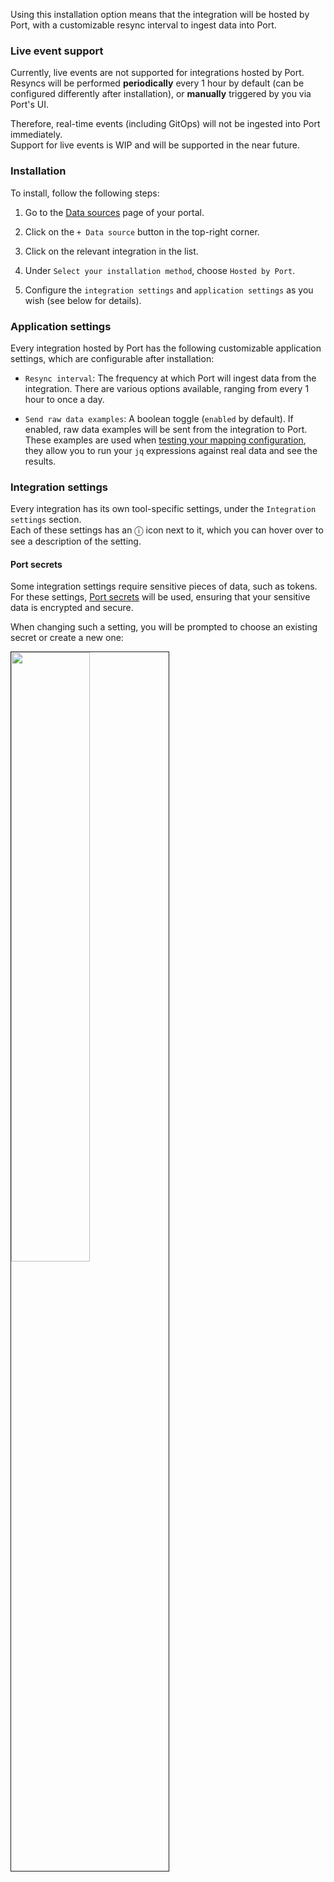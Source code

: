 
Using this installation option means that the integration will be hosted by Port, with a customizable resync interval to ingest data into Port.

<BetaFeatureNotice />

<h3>Live event support</h3>

Currently, live events are not supported for integrations hosted by Port.  
Resyncs will be performed **periodically** every 1 hour by default (can be configured differently after installation), or **manually** triggered by you via Port's UI.

Therefore, real-time events (including GitOps) will not be ingested into Port immediately.  
Support for live events is WIP and will be supported in the near future.

<h3>Installation</h3>

To install, follow the following steps:

1. Go to the [Data sources](https://app.getport.io/settings/data-sources) page of your portal.

2. Click on the `+ Data source` button in the top-right corner.

3. Click on the relevant integration in the list.

4. Under `Select your installation method`, choose `Hosted by Port`.

5. Configure the `integration settings` and `application settings` as you wish (see below for details).

<h3>Application settings</h3>

Every integration hosted by Port has the following customizable application settings, which are configurable after installation:

- `Resync interval`: The frequency at which Port will ingest data from the integration. There are various options available, ranging from every 1 hour to once a day.

- `Send raw data examples`: A boolean toggle (`enabled` by default). If enabled, raw data examples will be sent from the integration to Port. These examples are used when [testing your mapping configuration](/build-your-software-catalog/customize-integrations/configure-mapping#test-your-mapping---jq-playground), they allow you to run your `jq` expressions against real data and see the results.

<h3>Integration settings</h3>

Every integration has its own tool-specific settings, under the `Integration settings` section.  
Each of these settings has an ⓘ icon next to it, which you can hover over to see a description of the setting.

<h4>Port secrets</h4>

Some integration settings require sensitive pieces of data, such as tokens.  
For these settings, [Port secrets](/sso-rbac/port-secrets/) will be used, ensuring that your sensitive data is encrypted and secure.

When changing such a setting, you will be prompted to choose an existing secret or create a new one:

<img src="/img/build-your-software-catalog/sync-data-to-catalog/oceanSaasSecretExample.png" width="50%" border="1px" />
